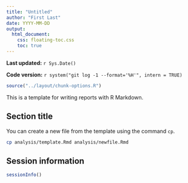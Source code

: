 ```yaml
---
title: "Untitled"
author: "First Last"
date: YYYY-MM-DD
output: 
  html_document:
    css: floating-toc.css
    toc: true
---
```


**Last updated:** `r Sys.Date()`

**Code version:** `r system("git log -1 --format='%H'", intern = TRUE)`

```r
source("../layout/chunk-options.R")
```

This is a template for writing reports with R Markdown.

## Section title

You can create a new file from the template using the command `cp`.

```bash
cp analysis/template.Rmd analysis/newfile.Rmd
```

## Session information

```r
sessionInfo()
```
